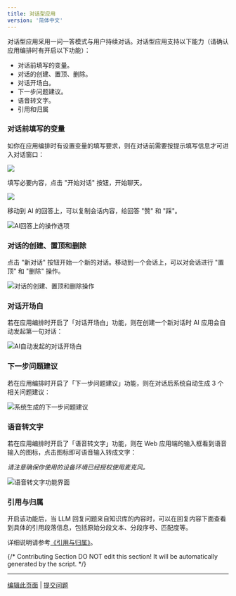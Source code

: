 ```yaml
---
title: 对话型应用
version: '简体中文'
---
```


对话型应用采用一问一答模式与用户持续对话。对话型应用支持以下能力（请确认应用编排时有开启以下功能）：

* 对话前填写的变量。
* 对话的创建、置顶、删除。
* 对话开场白。
* 下一步问题建议。
* 语音转文字。
* 引用和归属

### 对话前填写的变量

如你在应用编排时有设置变量的填写要求，则在对话前需要按提示填写信息才可进入对话窗口：

![](https://assets-docs.dify.ai/dify-enterprise-mintlify/zh_CN/guides/application-publishing/launch-your-webapp-quickly/ea12b7209fcaad39d92b6c54c296f9cd.png)

填写必要内容，点击 "开始对话" 按钮，开始聊天。

![](https://assets-docs.dify.ai/dify-enterprise-mintlify/zh_CN/guides/application-publishing/launch-your-webapp-quickly/852c2412400eccbc17fa5be9794b7c47.png)

移动到 AI 的回答上，可以复制会话内容，给回答 "赞" 和 "踩"。

<Frame caption="回答操作">
  <img src="https://assets-docs.dify.ai/dify-enterprise-mintlify/zh_CN/guides/application-publishing/launch-your-webapp-quickly/b3a455772b1e0da2f6088905481a605f.png" alt="AI回答上的操作选项" />
</Frame>

### 对话的创建、置顶和删除

点击 "新对话" 按钮开始一个新的对话。移动到一个会话上，可以对会话进行 "置顶" 和 "删除" 操作。

<Frame caption="对话管理" width="242">
  <img src="https://assets-docs.dify.ai/dify-enterprise-mintlify/zh_CN/guides/application-publishing/launch-your-webapp-quickly/4cc8ee74dbc85e009897f9724f700f37.png" alt="对话的创建、置顶和删除操作" />
</Frame>

### 对话开场白

若在应用编排时开启了「对话开场白」功能，则在创建一个新对话时 AI 应用会自动发起第一句对话：

<Frame caption="对话开场白">
  <img src="https://assets-docs.dify.ai/dify-enterprise-mintlify/zh_CN/guides/application-publishing/launch-your-webapp-quickly/04424010033e55d31ac4b559ab1d7c7a.png" alt="AI自动发起的对话开场白" />
</Frame>

### 下一步问题建议

若在应用编排时开启了「下一步问题建议」功能，则在对话后系统自动生成 3 个相关问题建议：

<Frame caption="下一步问题建议">
  <img src="https://assets-docs.dify.ai/dify-enterprise-mintlify/zh_CN/guides/application-publishing/launch-your-webapp-quickly/276c48b41e13ee93056dcc0ccd26f17c.png" alt="系统生成的下一步问题建议" />
</Frame>

### 语音转文字

若在应用编排时开启了「语音转文字」功能，则在 Web 应用端的输入框看到语音输入的图标，点击图标即可语音输入转成文字：

_请注意确保你使用的设备环境已经授权使用麦克风。_

<Frame caption="语音转文字" width="375">
  <img src="https://assets-docs.dify.ai/dify-enterprise-mintlify/zh_CN/guides/application-publishing/launch-your-webapp-quickly/3a64c79792f1166301403f6c44cf4c85.png" alt="语音转文字功能界面" />
</Frame>

### 引用与归属

开启该功能后，当 LLM 回复问题来自知识库的内容时，可以在回复内容下面查看到具体的引用段落信息，包括原始分段文本、分段序号、匹配度等。

详细说明请参考[《引用与归属》](/zh-hans/guides/knowledge-base/retrieval-test-and-citation)。

{/*
Contributing Section
DO NOT edit this section!
It will be automatically generated by the script.
*/}

---

[编辑此页面](https://github.com/langgenius/dify-docs/edit/main/zh-hans/guides/application-publishing/launch-your-webapp-quickly/conversation-application.mdx) | [提交问题](https://github.com/langgenius/dify-docs/issues/new?title=文档问题%3A%20rsation-applicat&body=%23%23%20问题描述%0A%3C%21--%20请简要描述您发现的问题%20--%3E%0A%0A%23%23%20页面链接%0Ahttps%3A%2F%2Fgithub.com%2Flanggenius%2Fdify-docs%2Fblob%2Fmain%2Fzh-hans/guides/application-publishing/launch-your-webapp-quickly%2Fconversation-application.mdx%0A%0A%23%23%20建议修改%0A%3C%21--%20如果有具体的修改建议，请在此说明%20--%3E%0A%0A%3C%21--%20感谢您对文档质量的关注！%20--%3E)

